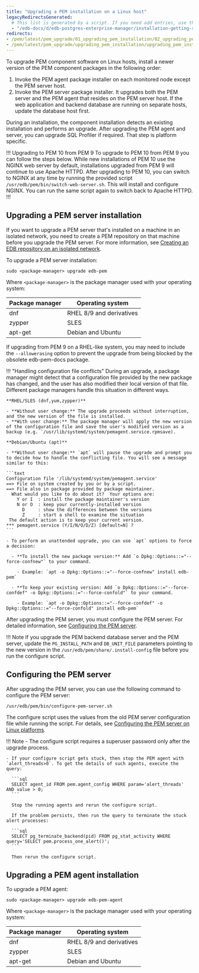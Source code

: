 ```yaml
---
title: "Upgrading a PEM installation on a Linux host"
legacyRedirectsGenerated:
  # This list is generated by a script. If you need add entries, use the `legacyRedirects` key.
  - "/edb-docs/d/edb-postgres-enterprise-manager/installation-getting-started/upgrade-migration-guide/8.0/upgrading_pem_installation_linux_rpm.html"
redirects:
- /pem/latest/pem_upgrade/01_upgrading_pem_installation/02_upgrading_pem_installation_linux_rpm/
- /pem/latest/pem_upgrade/upgrading_pem_installation/upgrading_pem_installation_linux_rpm/
---
```


To upgrade PEM component software on Linux hosts, install a newer version of the PEM component packages in the following order:

1.  Invoke the PEM agent package installer on each monitored node except the PEM server host.
2.  Invoke the PEM server package installer. It upgrades both the PEM server and the PEM agent that resides on the PEM server host. If the web application and backend database are running on separate hosts, update the database host first.

During an installation, the component installation detects an existing installation and performs an upgrade. After upgrading the PEM agent and server, you can upgrade SQL Profiler if required. That step is platform specific.

!!! Upgrading to PEM 10 from PEM 9
To upgrade to PEM 10 from PEM 9 you can follow the steps below.
While new installations of PEM 10 use the NGINX web server by default, installations upgraded from PEM 9 will continue to use Apache HTTPD.
After upgrading to PEM 10, you can switch to NGINX at any time by running the provided script `/usr/edb/pem/bin/switch-web-server.sh`.
This will install and configure NGINX.
You can run the same script again to switch back to Apache HTTPD.
!!!

## Upgrading a PEM server installation

If you want to upgrade a PEM server that's installed on a machine in an isolated network, you need to create a PEM repository on that machine before you upgrade the PEM server. For more information, see [Creating an EDB repository
on an isolated network](../../installing/creating_pem_repository_in_isolated_network/).

To upgrade a PEM server installation:

```shell
sudo <package-manager> upgrade edb-pem 
```

Where `<package-manager>` is the package manager used with your operating system:

  | Package manager |        Operating system          |
  | --------------- | -------------------------------- |
  | dnf             | RHEL 8/9 and derivatives         |
  | zypper          | SLES                             |
  | apt-get         | Debian and Ubuntu                |

If upgrading from PEM 9 on a RHEL-like system, you may need to include the `--allowerasing` option to prevent the upgrade from being blocked by the obsolete edb-pem-docs package.

!!! "Handling configuration file conflicts"
    During an upgrade, a package manager might detect that a configuration file provided by the new package has changed, and the user has also modified their local version of that file. Different package managers handle this situation in different ways.

    **RHEL/SLES (dnf,yum,zypper)**

    - **Without user change:** The upgrade proceeds without interruption, and the new version of the file is installed.
    - **With user change:** The package manager will apply the new version of the configuration file and save the user's modified version as a backup (e.g. `/usr/lib/systemd/system/pemagent.service.rpmsave).
    
    **Debian/Ubuntu (apt)**

    - **Without user change:** `apt` will pause the upgrade and prompt you to decide how to handle the conflicting file. You will see a message similar to this:

    ```text
    Configuration file '/lib/systemd/system/pemagent.service'
    ==> File on system created by you or by a script.
    ==> File also in package provided by package maintainer.
      What would you like to do about it?  Your options are:
        Y or I  : install the package maintainer's version
        N or O  : keep your currently-installed version
          D     : show the differences between the versions
          Z     : start a shell to examine the situation
     The default action is to keep your current version.
    *** pemagent.service (Y/I/N/O/D/Z) [default=N] ?
    ```

    - To perform an unattended upgrade, you can use `apt` options to force a decision:
      
      - **To install the new package version:** Add `o Dpkg::Options::="--force-confnew"` to your command.
        
        - Example: `apt -o Dpkg::Options::="--force-confnew" install edb-pem`
      
      - **To keep your existing version: Add `o Dpkg::Options::="--force-confdef" -o Dpkg::Options::="--force-confold"` to your command.
        
        - Example: `apt -o Dpkg::Options::="--force-confdef" -o Dpkg::Options::="--force-confold" install edb-pem`
    
After upgrading the PEM server, you must configure the PEM server. For detailed information, see [Configuring the PEM server](#configuring-the-pem-server).

!!! Note
    If you upgrade the PEM backend database server and the PEM server, update the `PG_INSTALL_PATH` and `DB_UNIT_FILE` parameters pointing to the new version in the `/usr/edb/pem/share/.install-config` file before you run the configure script.

## Configuring the PEM server

After upgrading the PEM server, you can use the following command to configure the PEM server:

```shell
/usr/edb/pem/bin/configure-pem-server.sh
```

The configure script uses the values from the old PEM server configuration file while running the script. For details, see [Configuring the PEM server on Linux platforms](/pem/latest/installing/configuring_the_pem_server_on_linux/).

!!! Note
    - The configure script requires a superuser password only after the upgrade process.

    - If your configure script gets stuck, then stop the PEM agent with `alert_threads>0`. To get the details of such agents, execute the query:

      ```sql
      SELECT agent_id FROM pem.agent_config WHERE param='alert_threads' AND value > 0;
      ```

      Stop the running agents and rerun the configure script.

      If the problem persists, then run the query to terminate the stuck alert processes:

      ```sql
      SELECT pg_terminate_backend(pid) FROM pg_stat_activity WHERE query='SELECT pem.process_one_alert()';
      ```

      Then rerun the configure script.

## Upgrading a PEM agent installation

To upgrade a PEM agent:

```shell
sudo <package-manager> upgrade edb-pem-agent
```

Where `<package-manager>` is the package manager used with your operating system:

  | Package manager |        Operating system          |
  | --------------- | -------------------------------- |
  | dnf             | RHEL 8/9 and derivatives         |
  | zypper          | SLES                             |
  | apt-get         | Debian and Ubuntu                |

